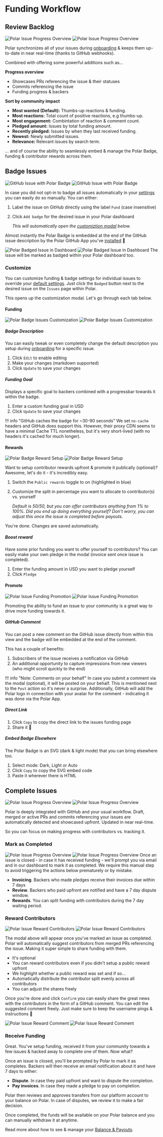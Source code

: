 # Funding Workflow

## Review Backlog
![Polar Issue Progress Overview](/assets/docs/maintainers/issue-funding/polar-issue-progress-light.jpg#only-light)
![Polar Issue Progress Overview](/assets/docs/maintainers/issue-funding/polar-issue-progress-dark.jpg#only-dark)

Polar synchronizes all of your issues during
[onboarding](/docs/overview/issue-funding/getting-started#install-the-polar-github-app) & keeps them up-to-date
in near real-time (thanks to GitHub webhooks).

Combined with offering some powerful additions such as...

**Progress overview**

- Showcases PRs referencing the issue & their statuses
- Commits referencing the issue
- Funding progress & backers


**Sort by community impact**

- **Most wanted (Default):** Thumbs-up reactions & funding.
- **Most reactions:** Total count of positive reactions, e.g thumbs-up.
- **Most engagement:** Combintation of reaction & comment count.
- **Pledged amount:** Issues by total funding amount.
- **Recently pledged:** Issues by when they last received funding.
- **Newest:** Newly submitted issues.
- **Relevance:** Relevant issues by search term.

... and of course the ability to seamlessly embed & manage the Polar Badge,
funding & contributor rewards across them.


## Badge Issues

![GitHub Issue with Polar Badge](/assets/docs/maintainers/issue-funding/gh-badged-dark.jpg#only-dark)
![GitHub Issue with Polar Badge](/assets/docs/maintainers/issue-funding/gh-badged-light.jpg#only-light)

In case you did not opt-in to
badge all issues automatically in your
[settings](/docs/overview/issue-funding/getting-started#embed-settings)
you can easily do so manually. You can either:

1. Label the issue on GitHub directly using the label `Fund` (case insensitive)
2. Click `Add badge` for the desired issue in your Polar dashboard

    *This will automatically open the [customiztion modal](#customize-badge) below.*

Almost instantly the Polar Badge is embedded at the end of
the GitHub issue description by the Polar GitHub App you've
[installed](/docs/overview/issue-funding/getting-started#install-the-polar-github-app) 🎉

![Polar Badged Issue in Dashboard](/assets/docs/maintainers/issue-funding/polar-issue-badged-light.jpg#only-light)
![Polar Badged Issue in Dashboard](/assets/docs/maintainers/issue-funding/polar-issue-badged-dark.jpg#only-dark)
The issue will be marked as badged within your Polar dashboard too.

### Customize

You can customize funding & badge settings for individual issues to override
your [default
settings](/docs/overview/issue-funding/getting-started#badge-settings). Just click the
`Badged` button next to the desired issue on the `Issues` page within Polar.

This opens up the customization modal. Let's go through each tab below.

#### Funding
![Polar Badge Issues Customization](/assets/docs/maintainers/issue-funding/polar-issue-badge-custom-light.jpg#only-light)
![Polar Badge Issues Customization](/assets/docs/maintainers/issue-funding/polar-issue-badge-custom-dark.jpg#only-dark)

##### Badge Description

You can easily tweak or even completely change the default description you setup
during
[onboarding](/docs/overview/issue-funding/getting-started#markdown-description)
for a specific issue.

1. Click `Edit` to enable editing
2. Make your changes (markdown supported)
3. Click `Update` to save your changes

##### Funding Goal

Displays a specific goal to backers combined with a progressbar towards it
within the badge.

1. Enter a custom funding goal in USD
2. Click `Update` to save your changes

!!! info "GitHub caches the badge for ~30-90 seconds"
    We set `no-cache` headers and GitHub does support this. However, their proxy CDN
    seems to have a minimal Cache TTL nonetheless, but it's very short-lived
    (with no headers it's cached for much longer).


#### Rewards

![Polar Badge Reward Setup](/assets/docs/maintainers/issue-funding/polar-issue-rewards-light.jpg#only-light)
![Polar Badge Reward Setup](/assets/docs/maintainers/issue-funding/polar-issue-rewards-dark.jpg#only-dark)

Want to setup contributor rewards upfront & promote it publically (optional)? Awesome,
let's do it - it's incredibly easy.

1. Switch the `Public rewards` toggle to on (highlighted in blue)
2. Customize the split in percentage you want to allocate to contributor(s) vs.
   yourself

    *Default is 50/50, but you can offer contributors anything from 1% to 100%.
    Did you end up doing everything yourself? Don't worry, you can adjust this
    once the issue is completed before payouts.*

You're done. Changes are saved automatically.

##### Boost reward

Have some prior funding you want to offer yourself to contributors? You can
easily make your own pledge in the modal (invoice sent once issue is completed).

1. Enter the funding amount in USD you want to pledge yourself
2. Click `Pledge`

#### Promote

![Polar Issue Funding Promotion](/assets/docs/maintainers/issue-funding/polar-issue-promote-light.jpg#only-light)
![Polar Issue Funding Promotion](/assets/docs/maintainers/issue-funding/polar-issue-promote-dark.jpg#only-dark)

Promoting the ability to fund an issue to your community is a great way to drive
more funding towards it.

##### GitHub Comment

You can post a new comment on the GitHub issue directly from within this view
and the badge will be embedded at the end of the comment.

This has a couple of benefits:

1. Subscribers of the issue receives a notification via GitHub
2. An additional opportunity to capture impressions from new viewers (who might
   scroll quickly to the end)

!!! info "Note: Comments on your behalf"
    In case you submit a comment via the modal (optional), it will be posted on
    your behalf. This is mentioned next to the `Post` action so it's never a
    surprise. Additionally, GitHub will add the Polar logo in connection with
    your avatar for the comment - indicating it was done via the Polar App.

##### Direct Link

1. Click `Copy` to copy the direct link to the issues funding page
2. Share it 🙂


##### Embed Badge Elsewhere

The Polar Badge is an SVG (dark & light mode) that you can bring elsewhere too.

1. Select mode: Dark, Light or Auto
2. Click `Copy` to copy the SVG embed code
3. Paste it wherever there is HTML

## Complete Issues

![Polar Issue Progress Overview](/assets/docs/maintainers/issue-funding/polar-issue-progress-light.jpg#only-light)
![Polar Issue Progress Overview](/assets/docs/maintainers/issue-funding/polar-issue-progress-dark.jpg#only-dark)

Polar is deeply integrated with GitHub and your usual workflow. Draft, merged or
active PRs and commits referencing your issues are automatically detected and
showcased upfront. Updated in near real-time.

So you can focus on making progress with contributors vs. tracking it.


### Mark as Completed

![Polar Issue Progress Overview](/assets/docs/maintainers/issue-funding/polar-issue-completed-light.jpg#only-light)
![Polar Issue Progress Overview](/assets/docs/maintainers/issue-funding/polar-issue-completed-dark.jpg#only-dark)
Once an issue is closed - in case it has received funding - we'll prompt you via
email and in our dashboard to mark it as completed. We require this manual step
to avoid triggering the actions below prematurely or by mistake.

- **Invoicing**. Backers who made pledges receive their invoices due within 7
    days
- **Review**. Backers who paid upfront are notified and have a 7 day dispute
  window.
- **Rewards**. You can split funding with contributors during the 7 day
    waiting period.

### Reward Contributors

![Polar Issue Reward Contributors](/assets/docs/maintainers/issue-funding/polar-reward-prompt-light.jpg#only-light)
![Polar Issue Reward Contributors](/assets/docs/maintainers/issue-funding/polar-reward-prompt-dark.jpg#only-dark)

The modal above will appear once you've marked an issue as completed. Polar will
automatically suggest contributors from merged PRs referencing the issue. Making
it super simple to share funding with them.

- It's optional
- You can reward contributors even if you didn't setup a public reward upfront
- We highlight whether a public reward was set and if so...
- Automatically distribute the contributor split evenly across all contributors
- You can adjust the shares freely

Once you're done and click `Confirm` you can easily share the great news with
the contributors in the form of a GitHub comment. You can edit the suggested
comment freely. Just make sure to keep the username pings & instructions 🙂

![Polar Issue Reward Comment](/assets/docs/maintainers/issue-funding/polar-reward-comment-light.jpg#only-light)
![Polar Issue Reward Comment](/assets/docs/maintainers/issue-funding/polar-reward-comment-dark.jpg#only-dark)

### Receive Funding

Great. You've setup funding, received it from your community towards a few
issues & hacked away to complete one of them. Now what?

Once an issue is closed, you'll be prompted by Polar to mark it as completes.
Backers will then receive an email notification about it and have 7 days to
either:

- **Dispute**. In case they paid upfront and want to dispute the completion.
- **Pay invoices**. In case they made a pledge to pay on completion.

Polar then reviews and approves transfers from our platform account to your
balance on Polar. In case of disputes, we review it to make a fair decision.

Once completed, the funds will be available on your Polar balance and you can
manually withdraw it at anytime.

Read more about how to see & manage your [Balance & Payouts](/payment/#payouts).
